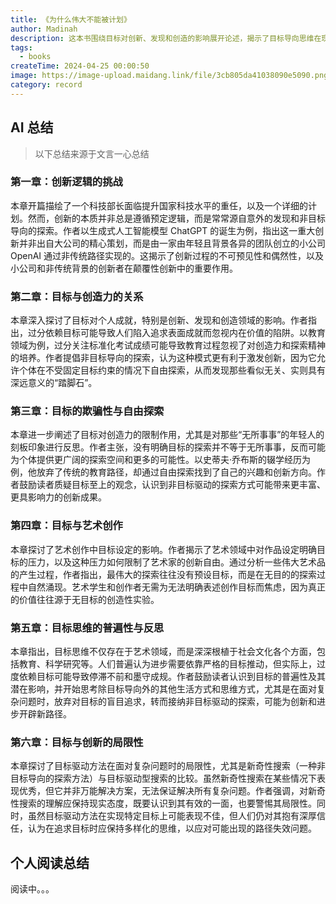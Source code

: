 ```yaml
---
title: 《为什么伟大不能被计划》
author: Madinah
description: 这本书围绕目标对创新、发现和创造的影响展开论述，揭示了目标导向思维在现代社会的普遍性以及其对创新过程的潜在限制。作者倡导非目标导向的探索模式，认为这种模式更有利于激发个体的创造力，促进意外发现和重大创新的发生。通过一系列案例分析和理论探讨，作者鼓励读者反思目标至上的观念，接纳并实践非目标驱动的探索方法，以期在个人生活、教育、科学、艺术等领域实现更深层次的创新和突破。--来自于文言一心总结
tags:
  - books
createTime: 2024-04-25 00:00:50
image: https://image-upload.maidang.link/file/3cb805da41038090e5090.png
category: record
---
```


## AI 总结

> 以下总结来源于文言一心总结

### 第一章：创新逻辑的挑战

本章开篇描绘了一个科技部长面临提升国家科技水平的重任，以及一个详细的计划。然而，创新的本质并非总是遵循预定逻辑，而是常常源自意外的发现和非目标导向的探索。作者以生成式人工智能模型 ChatGPT 的诞生为例，指出这一重大创新并非出自大公司的精心策划，而是由一家由年轻且背景各异的团队创立的小公司 OpenAI 通过非传统路径实现的。这揭示了创新过程的不可预见性和偶然性，以及小公司和非传统背景的创新者在颠覆性创新中的重要作用。

### 第二章：目标与创造力的关系

本章深入探讨了目标对个人成就，特别是创新、发现和创造领域的影响。作者指出，过分依赖目标可能导致人们陷入追求表面成就而忽视内在价值的陷阱。以教育领域为例，过分关注标准化考试成绩可能导致教育过程忽视了对创造力和探索精神的培养。作者提倡非目标导向的探索，认为这种模式更有利于激发创新，因为它允许个体在不受固定目标约束的情况下自由探索，从而发现那些看似无关、实则具有深远意义的“踏脚石”。

### 第三章：目标的欺骗性与自由探索

本章进一步阐述了目标对创造力的限制作用，尤其是对那些“无所事事”的年轻人的刻板印象进行反思。作者主张，没有明确目标的探索并不等于无所事事，反而可能为个体提供更广阔的探索空间和更多的可能性。以史蒂夫·乔布斯的辍学经历为例，他放弃了传统的教育路径，却通过自由探索找到了自己的兴趣和创新方向。作者鼓励读者质疑目标至上的观念，认识到非目标驱动的探索方式可能带来更丰富、更具影响力的创新成果。

### 第四章：目标与艺术创作

本章探讨了艺术创作中目标设定的影响。作者揭示了艺术领域中对作品设定明确目标的压力，以及这种压力如何限制了艺术家的创新自由。通过分析一些伟大艺术品的产生过程，作者指出，最伟大的探索往往没有预设目标，而是在无目的的探索过程中自然涌现。艺术学生和创作者无需为无法明确表述创作目标而焦虑，因为真正的价值往往源于无目标的创造性实验。

### 第五章：目标思维的普遍性与反思

本章指出，目标思维不仅存在于艺术领域，而是深深根植于社会文化各个方面，包括教育、科学研究等。人们普遍认为进步需要依靠严格的目标推动，但实际上，过度依赖目标可能导致停滞不前和墨守成规。作者鼓励读者认识到目标的普遍性及其潜在影响，并开始思考除目标导向外的其他生活方式和思维方式，尤其是在面对复杂问题时，放弃对目标的盲目追求，转而接纳非目标驱动的探索，可能为创新和进步开辟新路径。

### 第六章：目标与创新的局限性

本章探讨了目标驱动方法在面对复杂问题时的局限性，尤其是新奇性搜索（一种非目标导向的探索方法）与目标驱动型搜索的比较。虽然新奇性搜索在某些情况下表现优秀，但它并非万能解决方案，无法保证解决所有复杂问题。作者强调，对新奇性搜索的理解应保持现实态度，既要认识到其有效的一面，也要警惕其局限性。同时，虽然目标驱动方法在实现特定目标上可能表现不佳，但人们仍对其抱有深厚信任，认为在追求目标时应保持多样化的思维，以应对可能出现的路径失效问题。


## 个人阅读总结

阅读中。。。
